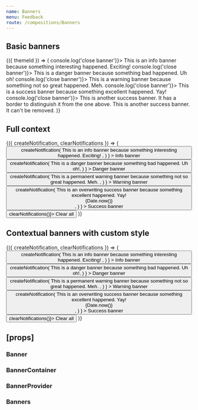 ```yaml
---
name: Banners
menu: Feedback
route: /compositions/Banners
---
```



<PageTitle title="Banner" src="compositions/Banner" />

## Basic banners

<Playground>
  <ThemeWrapper withThemeId>
    {({ themeId }) => (
      <BannerContainer themeId={themeId}>
        <Banner immediate level="info" onClose={() => console.log('close banner')}>
          This is an info banner because something interesting happened. Exciting!
        </Banner>
        <Banner immediate level="danger" onClose={() => console.log('close banner')}>
          This is a danger banner because something bad happened. Uh oh!
        </Banner>
        <Banner immediate level="warning" onClose={() => console.log('close banner')}>
          This is a warning banner because something not so great happened. Meh.
        </Banner>
        <Banner immediate level="success" onClose={() => console.log('close banner')}>
          This is a success banner because something excellent happened. Yay!
        </Banner>
        <Banner immediate level="success" onClose={() => console.log('close banner')}>
          This is another success banner. It has a border to distinguish it from the one above.
        </Banner>
        <Banner immediate level="success">
          This is another success banner. It can't be removed.
        </Banner>
      </BannerContainer>
    )}
  </ThemeWrapper>
</Playground>

## Full context

<Playground>
  <ThemeWrapper>
    <Banners style={{ marginTop: '18px' }}>
      <BannerConsumer>
        {({ createNotification, clearNotifications }) => (
          <Rhythm m={2}>
            <Button
              color="primary"
              onClick={() =>
                createNotification(
                  <Banner level="info">
                    This is an info banner because something interesting happened. Exciting!
                  </Banner>,
                )
              }
            >
              Info banner
            </Button>
            <Button
              color="danger"
              onClick={() =>
                createNotification(
                  <Banner level="danger">This is a danger banner because something bad happened. Uh oh!</Banner>,
                )
              }
            >
              Danger banner
            </Button>
            <Button
              color="warning"
              onClick={() =>
                createNotification(
                  <Banner level="warning" permanent>
                    This is a permanent warning banner because something not so great happened. Meh.
                  </Banner>,
                )
              }
            >
              Warning banner
            </Button>
            <Button
              color="success"
              onClick={() =>
                createNotification(
                  <Banner id="demo-success" level="success">
                    This is an overwriting success banner because something excellent happened. Yay!
                    <div style={{ position: 'absolute', right: '8px', fontSize: '10px', opacity: 0.4 }}>
                      {Date.now()}
                    </div>
                  </Banner>,
                )
              }
            >
              Success banner
            </Button>
            <Button color="neutral" onClick={() => clearNotifications()}>
              Clear all
            </Button>
          </Rhythm>
        )}
      </BannerConsumer>
    </Banners>
  </ThemeWrapper>
</Playground>

## Contextual banners with custom style

<Playground>
  <ThemeWrapper>
    <Banners style={{ marginTop: '18px' }} bannerStyle={{ paddingLeft: '24px' }}>
      <BannerConsumer>
        {({ createNotification, clearNotifications }) => (
          <Rhythm m={2}>
            <Button
              color="primary"
              onClick={() =>
                createNotification(
                  <Banner level="info">
                    This is an info banner because something interesting happened. Exciting!
                  </Banner>,
                )
              }
            >
              Info banner
            </Button>
            <Button
              color="danger"
              onClick={() =>
                createNotification(
                  <Banner level="danger">This is a danger banner because something bad happened. Uh oh!</Banner>,
                )
              }
            >
              Danger banner
            </Button>
            <Button
              color="warning"
              onClick={() =>
                createNotification(
                  <Banner level="warning" permanent>
                    This is a permanent warning banner because something not so great happened. Meh.
                  </Banner>,
                )
              }
            >
              Warning banner
            </Button>
            <Button
              color="success"
              onClick={() =>
                createNotification(
                  <Banner id="demo-success" level="success">
                    This is an overwriting success banner because something excellent happened. Yay!
                    <div style={{ position: 'absolute', right: '8px', fontSize: '10px', opacity: 0.4 }}>
                      {Date.now()}
                    </div>
                  </Banner>,
                )
              }
            >
              Success banner
            </Button>
            <Button color="neutral" onClick={() => clearNotifications()}>
              Clear all
            </Button>
          </Rhythm>
        )}
      </BannerConsumer>
    </Banners>
  </ThemeWrapper>
</Playground>

## \[props\]

### Banner

<Props of={Banner} />

### BannerContainer

<Props of={BannerContainer} />

### BannerProvider

<Props of={BannerProvider} />

### Banners

<Props of={Banners} />
